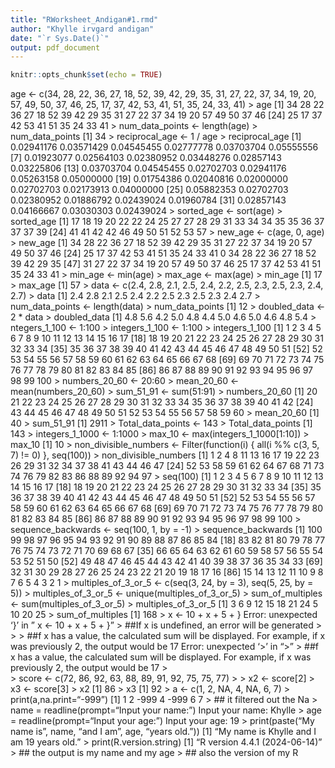```yaml
---
title: "RWorksheet_Andigan#1.rmd"
author: "Khylle irvgard andigan"
date: "`r Sys.Date()`"
output: pdf_document
---
```


```r
knitr::opts_chunk$set(echo = TRUE)
```

age <- c(34, 28, 22, 36, 27, 18, 52, 39, 42, 29, 35, 31, 27, 22, 37, 34, 19, 20, 57, 49, 50, 37, 46, 25, 17, 37, 42, 53, 41, 51, 35, 24, 33, 41)
> age
 [1] 34 28 22 36 27 18 52 39 42 29 35 31 27 22 37 34 19 20 57 49 50 37 46
[24] 25 17 37 42 53 41 51 35 24 33 41
> num_data_points <- length(age)
> num_data_points
[1] 34
> reciprocal_age <- 1 / age
> reciprocal_age
 [1] 0.02941176 0.03571429 0.04545455 0.02777778 0.03703704 0.05555556
 [7] 0.01923077 0.02564103 0.02380952 0.03448276 0.02857143 0.03225806
[13] 0.03703704 0.04545455 0.02702703 0.02941176 0.05263158 0.05000000
[19] 0.01754386 0.02040816 0.02000000 0.02702703 0.02173913 0.04000000
[25] 0.05882353 0.02702703 0.02380952 0.01886792 0.02439024 0.01960784
[31] 0.02857143 0.04166667 0.03030303 0.02439024
> sorted_age <- sort(age)
> sorted_age
 [1] 17 18 19 20 22 22 24 25 27 27 28 29 31 33 34 34 35 35 36 37 37 37 39
[24] 41 41 42 42 46 49 50 51 52 53 57
> new_age <- c(age, 0, age)
> new_age
 [1] 34 28 22 36 27 18 52 39 42 29 35 31 27 22 37 34 19 20 57 49 50 37 46
[24] 25 17 37 42 53 41 51 35 24 33 41  0 34 28 22 36 27 18 52 39 42 29 35
[47] 31 27 22 37 34 19 20 57 49 50 37 46 25 17 37 42 53 41 51 35 24 33 41
> min_age <- min(age)
> max_age <- max(age)
> min_age
[1] 17
> max_age
[1] 57
> data <- c(2.4, 2.8, 2.1, 2.5, 2.4, 2.2, 2.5, 2.3, 2.5, 2.3, 2.4, 2.7)
> data
 [1] 2.4 2.8 2.1 2.5 2.4 2.2 2.5 2.3 2.5 2.3 2.4 2.7
> num_data_points <- length(data)
> num_data_points
[1] 12
> doubled_data <- 2 * data
> doubled_data
 [1] 4.8 5.6 4.2 5.0 4.8 4.4 5.0 4.6 5.0 4.6 4.8 5.4
> ntegers_1_100 <- 1:100
> integers_1_100 <- 1:100
> integers_1_100
  [1]   1   2   3   4   5   6   7   8   9  10  11  12  13  14  15  16  17
 [18]  18  19  20  21  22  23  24  25  26  27  28  29  30  31  32  33  34
 [35]  35  36  37  38  39  40  41  42  43  44  45  46  47  48  49  50  51
 [52]  52  53  54  55  56  57  58  59  60  61  62  63  64  65  66  67  68
 [69]  69  70  71  72  73  74  75  76  77  78  79  80  81  82  83  84  85
 [86]  86  87  88  89  90  91  92  93  94  95  96  97  98  99 100
> numbers_20_60 <- 20:60
> mean_20_60 <- mean(numbers_20_60)
> sum_51_91 <- sum(51:91)
> numbers_20_60
 [1] 20 21 22 23 24 25 26 27 28 29 30 31 32 33 34 35 36 37 38 39 40 41 42
[24] 43 44 45 46 47 48 49 50 51 52 53 54 55 56 57 58 59 60
> mean_20_60
[1] 40
> sum_51_91
[1] 2911
> Total_data_points <- 143
> Total_data_points
[1] 143
> integers_1_1000 <- 1:1000
> max_10 <- max(integers_1_1000[1:10])
> max_10
[1] 10
> non_divisible_numbers <- Filter(function(i) { all(i %% c(3, 5, 7) != 0) }, seq(100))
> non_divisible_numbers
 [1]  1  2  4  8 11 13 16 17 19 22 23 26 29 31 32 34 37 38 41 43 44 46 47
[24] 52 53 58 59 61 62 64 67 68 71 73 74 76 79 82 83 86 88 89 92 94 97
> seq(100)
  [1]   1   2   3   4   5   6   7   8   9  10  11  12  13  14  15  16  17
 [18]  18  19  20  21  22  23  24  25  26  27  28  29  30  31  32  33  34
 [35]  35  36  37  38  39  40  41  42  43  44  45  46  47  48  49  50  51
 [52]  52  53  54  55  56  57  58  59  60  61  62  63  64  65  66  67  68
 [69]  69  70  71  72  73  74  75  76  77  78  79  80  81  82  83  84  85
 [86]  86  87  88  89  90  91  92  93  94  95  96  97  98  99 100
> sequence_backwards <- seq(100, 1, by = -1)
> sequence_backwards
  [1] 100  99  98  97  96  95  94  93  92  91  90  89  88  87  86  85  84
 [18]  83  82  81  80  79  78  77  76  75  74  73  72  71  70  69  68  67
 [35]  66  65  64  63  62  61  60  59  58  57  56  55  54  53  52  51  50
 [52]  49  48  47  46  45  44  43  42  41  40  39  38  37  36  35  34  33
 [69]  32  31  30  29  28  27  26  25  24  23  22  21  20  19  18  17  16
 [86]  15  14  13  12  11  10   9   8   7   6   5   4   3   2   1
> multiples_of_3_or_5 <- c(seq(3, 24, by = 3), seq(5, 25, by = 5))
> multiples_of_3_or_5 <- unique(multiples_of_3_or_5)
> sum_of_multiples <- sum(multiples_of_3_or_5)
> multiples_of_3_or_5
 [1]  3  6  9 12 15 18 21 24  5 10 20 25
> sum_of_multiples
[1] 168
>  x <- 10 + x + 5 + }
Error: unexpected '}' in " x <- 10 + x + 5 + }"
>  ##If x is undefined, an error will be generated
>     
> > ##f x has a value, the calculated sum will be displayed. For example, if x was previously 2, the output would be 17
Error: unexpected '>' in ">"
> ##f x has a value, the calculated sum will be displayed. For example, if x was previously 2, the output would be 17
>     
> score <- c(72, 86, 92, 63, 88, 89, 91, 92, 75, 75, 77)
> 
> x2 <- score[2]
> x3 <- score[3]
> x2
[1] 86
> x3
[1] 92
> a <- c(1, 2, NA, 4, NA, 6, 7)
> print(a,na.print="-999")
[1]    1    2 -999    4 -999    6    7
> ## it filtered out the Na
> name = readline(prompt="Input your name: ")
Input your name: Khylle
> age = readline(prompt="Input your age: ")
Input your age: 19
> print(paste("My name is", name, "and I am", age, "years old."))
[1] "My name is Khylle and I am 19 years old."
> print(R.version.string)
[1] "R version 4.4.1 (2024-06-14)"
> ## the output is my name and my age
> ## also the version of my R